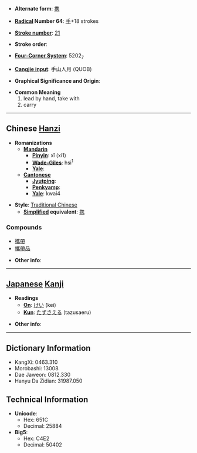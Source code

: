 * '''Alternate form''': [[携]]

* '''[[Wiktionary:Chinese radical index| Radical]] Number 64''': [[Wiktionary:Chinese radical index 手|手]]+18 strokes

* '''[[Wiktionary:Chinese total strokes index|Stroke number]]''': [[Wiktionary:Chinese total strokes index 21|21]]

* '''Stroke order''': 

* '''[[Wiktionary:Chinese four corner index|Four-Corner System]]''': 5202<sub>7</sub>

* '''[[Wiktionary:Chinese Cangjie index|Cangjie input]]''': 手山人月 (QUOB)

* '''Graphical Significance and Origin''': 

* '''Common Meaning'''
*#lead by hand, take with
*# carry


----

== Chinese [[Hanzi]] ==

* '''Romanizations'''
** '''[[Mandarin]]'''
*** '''[[Pinyin]]''': xī (xi1)
*** '''[[Wade-Giles]]''': hsi<sup>1</sup>
*** '''[[Yale]]''': 
** '''[[Cantonese]]'''
*** '''[[Jyutping]]''':
*** '''[[Penkyamp]]''': 
*** '''[[Yale]]''': kwai4

* '''Style''': [[Traditional Chinese]] 
** '''[[Simplified Chinese|Simplified]] equivalent''': [[携]]

===Compounds===
*[[攜帶]]
*[[攜帶品]]

* '''Other info''': 

----

== [[Japanese]] [[Kanji]] ==

* '''Readings'''
** '''[[On]]''': [[けい]] (kei)
** '''[[Kun]]''': [[たずさえる]] (tazusaeru)

* '''Other info''':  

----

== Dictionary Information ==

* KangXi: 0463.310
* Morobashi: 13008
* Dae Jaweon: 0812.330
* Hanyu Da Zidian: 31987.050

== Technical Information ==

* '''Unicode''':
** Hex: 651C
** Decimal: 25884
* '''Big5''':
** Hex: C4E2
** Decimal: 50402